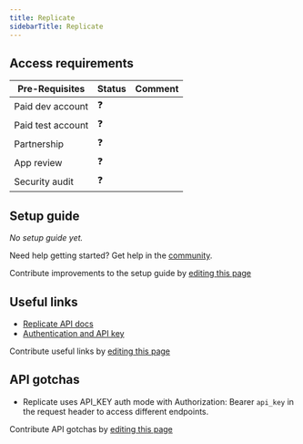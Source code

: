 ```yaml
---
title: Replicate
sidebarTitle: Replicate
---
```



<Overview />
<PreBuiltTooling />
<PreBuiltUseCases />

## Access requirements
| Pre-Requisites | Status | Comment|
| - | - | - |
| Paid dev account | ❓ |  |
| Paid test account | ❓ |  |
| Partnership | ❓ | |
| App review | ❓ |  |
| Security audit | ❓ | |


## Setup guide

_No setup guide yet._

<Tip>Need help getting started? Get help in the [community](https://nango.dev/slack).</Tip>

<Note>Contribute improvements to the setup guide by [editing this page](https://github.com/nangohq/nango/tree/master/docs/integrations/all/replicate.mdx)</Note>


## Useful links

-   [Replicate API docs](https://replicate.com/docs/reference/)
-   [Authentication and API key](https://replicate.com/docs/reference/http#authentication)

<Note>Contribute useful links by [editing this page](https://github.com/nangohq/nango/tree/master/docs/integrations/all/replicate.mdx)</Note>

## API gotchas

- Replicate uses API_KEY auth mode with Authorization: Bearer `api_key` in the request header to access different endpoints.

<Note>Contribute API gotchas by [editing this page](https://github.com/nangohq/nango/tree/master/docs/integrations/all/replicate.mdx)</Note>